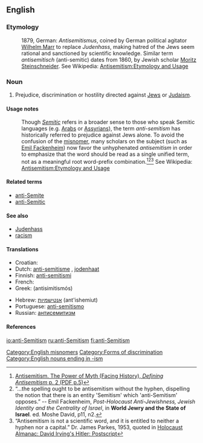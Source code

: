 {{wikipedia|Anti-Semitism}}
==English==

===Etymology===
:1879, German: ''Antisemitismus'', coined by German political agitator [[w:Wilhelm Marr|Wilhelm Marr]] to replace ''Judenhass'', making hatred of the Jews seem rational and sanctioned by scientific knowledge.  Similar term ''antisemitisch'' (anti-semitic) dates from 1860, by Jewish scholar [[w:Moritz Steinschneider|Moritz Steinschneider]].  See Wikipedia: [[w: Antisemitism#Etymology_and_usage|Antisemitism:Etymology and Usage]]

===Noun===
{{en-noun|sg=[[anti]]-[[Semitism]]|-}}

# Prejudice, discrimination or hostility directed against [[Jew]]s or [[Judaism]].

====Usage notes====
:Though ''[[Semitic]]'' refers in a broader sense to those who speak Semitic languages (e.g. [[w:Arab|Arabs]] or [[w:Assyrian_people|Assyrians]]), the term ''anti-semitism'' has historically referred to prejudice against Jews alone.  To avoid the confusion of the [[misnomer]], many scholars on the subject (such as [[w:Emil Fackenheim|Emil Fackenheim]]) now favor the unhyphenated ''antisemitism'' in order to emphasize that the word should be read as a single unified term, not as a meaningful root word-prefix combination.<ref>[http://www.facinghistory.org/campus/reslib.nsf/99ca830bb4f483948525717f005abfc7/2820f36c177cc758852571860065e8c2/$FILE/complete_antisemitism.pdf Antisemitism. The Power of Myth (Facing History), ''Defining Antisemitism'' p. 2 (PDF p.5)]</ref><ref>“…the spelling ought to be antisemitism without the hyphen, dispelling the notion that there is an entity 'Semitism' which 'anti-Semitism' opposes.” -- Emil Fackenheim, ''Post-Holocaust Anti-Jewishness, Jewish Identity and the Centrality of Israel'', in '''World Jewry and the State of Israel'''. ed. Moshe David, p11, n2.</ref><ref>“Antisemitism is not a scientific word, and it is entitled to neither a hyphen nor a capital.” Dr.  James Parkes, 1953, quoted in [http://www.nizkor.org/ftp.cgi/people/i/irving.david/jackel/postscript-kirk-6 Holocaust Almanac: David Irving's Hitler: Postscript]</ref> See Wikipedia: [[w: Antisemitism#Etymology_and_usage|Antisemitism:Etymology and Usage]]

====Related terms====
* [[anti-Semite]]
* [[anti-Semitic]]

====See also====
* [[Judenhass]]
* [[racism]]

====Translations====
{{trans-top|Prejudice or hostility against Jews}}
* Croatian: {{t-|hr|antisemitizam|m}}
* Dutch: [[anti-semitisme]] {{n}}, [[jodenhaat]] {{f}}
* Finnish: [[anti-semitismi]]
* French: {{t|fr|anti-sémitisme|m}}
* Greek: {{t|el|αντισημιτισμός|m|sc=Grek}} (antisimitismós)
{{trans-mid}}
* Hebrew: [[אנטישמיות]] (ant'ishemiut) {{f}}
* Portuguese: [[anti-semitismo]] {{m}}
* Russian: [[антисемитизм]] {{m}}
{{trans-bottom}}

====References====
<references/>

[[Category:English misnomers]]
[[Category:Forms of discrimination]]
[[Category:English nouns ending in -ism]]

[[io:anti-Semitism]]
[[ru:anti-Semitism]]
[[fi:anti-Semitism]]
